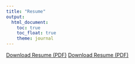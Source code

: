 ```yaml
---
title: "Resume"
output: 
  html_document:
    toc: true
    toc_float: true
    theme: journal
---
```



<a href="https://www.yourwebsite.com/path-to-your-resume.pdf" target="_blank">Download Resume (PDF)</a>
<a href="resume.pdf" target="_blank">Download Resume (PDF)</a>                             